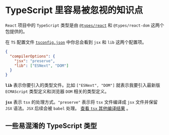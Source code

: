 # TypeScript 里容易被忽视的知识点

`React` 项目中的 `TypeScript` 类型是由 [`@types/react`](https://github.com/DefinitelyTyped/DefinitelyTyped/blob/master/types/react/index.d.ts) 和 `@types/react-dom` 这两个包提供的。

在 `TS` 配置文件 [`tsconfig.json`](https://www.typescriptlang.org/zh/tsconfig) 中你总会看到 `jsx` 和 `lib` 这两个配置项。

```json
{
  "compilerOptions": {
    "jsx": "preserve",
    "lib": ["ESNext", "DOM"]
  }
}
```

**`lib`** 表示你要引入的类型文件。比如 `["ESNext", "DOM"]` 就表示我要引入最新版 `ECMAScript` 类型定义和浏览器 `DOM` 相关的类型定义。

**`jsx`** 表示 `tsx` 的处理方式。`"preserve"` 表示将 `tsx` 文件编译成 `jsx` 文件并保留 `JSX` 语法。`JSX` 后续会被 `babel` 处理。
[查看 `tsx` 其他编译结果](https://www.typescriptlang.org/zh/play?noImplicitAny=false&jsx=1&pretty=true&filetype=ts#code/JYOwLgpgTgZghgYwgAgEIFcxgPYgApTYAOAzsgN4BQyyuAwgDbAIDWAXMgBQCUyAvAD5kAN2zAAJgG5qyBAAtgDcVAggOAUQYQAtqrCUAvpUoJcJMGkw4Q-LuVohGzFgBpZCpSpsGOGLLgJiEl5BChkVMHQoG04ZGgAeACMrXAcnVj5yeiZWAwE4mgp5RWVVI0LkeIB6ZP8QfJpuaQNpIA)
。

## 一些易混淆的 TypeScript 类型
